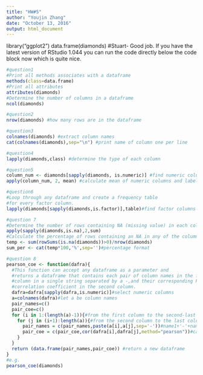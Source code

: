 ```yaml
---
title: "HW#5"
author: "Youjin Zhang"
date: "October 13, 2016"
output: html_document
---
```


library("ggplot2")
data.frame(diamonds)
#Stuart- Good job. If you have the latest version of RStudio 1.044 you can run the code directly below the code block now which is quite nice.
```r

#question1
#Print all methods associates with a dataframe
methods(class=data.frame)
#Print all attributes
attributes(diamonds)
#Determine the number of columns in a dataframe
ncol(diamonds)

```

```r
#question2
nrow(diamonds) #how many rows are in the dataframe
```

```r
#question3
colnames(diamonds) #extract column names
cat(colnames(diamonds),sep="\n") #print name of column one per line
```

```r
#question4
lapply(diamonds,class) #determine the type of each column
```

```r
#question5
column_num <- diamonds[sapply(diamonds, is.numeric)] #find numeric columns
apply(column_num, 2, mean) #calculate mean of numeric columns and label the output with column name
```

```r
#question6
#Loop through any dataframe and create a frequency table
#for every factor column.
lapply(diamonds[sapply(diamonds,is.factor)],table)#find factor columns and make the table
```

```r
#question 7
#Determine the number of rows containing NA (missing value) in each column
apply(sapply(diamonds,is.na),2,sum)
#Calculate the percentage of rows containing an NA in any of the columns
temp <- sum(rowSums(is.na(diamonds))>0)/nrow(diamonds)
sum_per <- cat(temp*100,'%',sep='')#percentage format
```

```r
#question 8
pearson_coe <- function(dafra){
  #This function can accept any dataframe as a parameter and
  #returns a dataframe that contains each pair of column names in the first
  #column in a single string separated by a -,and their corresponding Pearson 
  #correlation coefficient in the second column.
  dafra=dafra[sapply(dafra,is.numeric)]#select numeric columns
  a=colnames(dafra)#let a be column names
  pair_names=c()
  pair_coe=c()
  for (i in 1:(length(a)-1)){#from the first column to the second-last column
    for (j in (i+1):length(a)){#from the second column to the last column 
      pair_names = c(pair_names,paste(a[i],a[j],sep='-'))#name1+'-'+name2
      pair_coe = c(pair_coe,cor(dafra[i],dafra[j],method="pearson"))#calculate coefficient 
    }
  }
  return (data.frame(pair_names,pair_coe)) #return a new dataframe
}
#e.g.
pearson_coe(diamonds)

```

